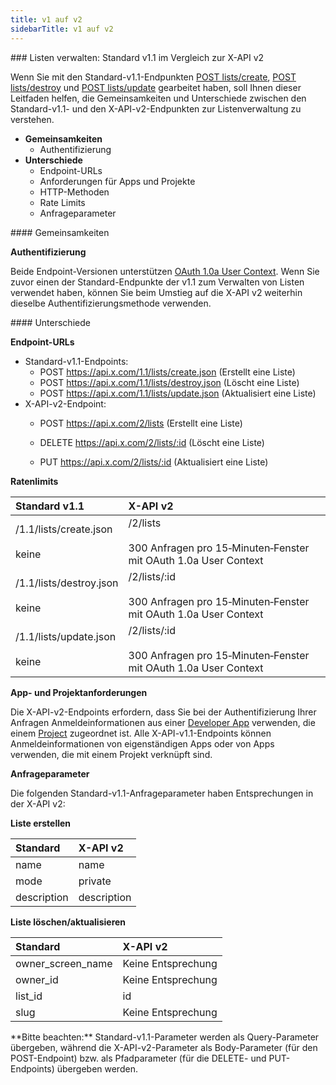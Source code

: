 ```yaml
---
title: v1 auf v2
sidebarTitle: v1 auf v2
---
```



<div id="manage-lists-standard-v11-compared-to-x-api-v2">
  ### Listen verwalten: Standard v1.1 im Vergleich zur X-API v2
</div>

Wenn Sie mit den Standard-v1.1-Endpunkten [POST lists/create](https://developer.x.com/en/docs/twitter-api/v1/accounts-and-users/create-manage-lists/api-reference/post-lists-create), [POST lists/destroy](https://developer.x.com/en/docs/twitter-api/v1/accounts-and-users/create-manage-lists/api-reference/post-lists-destroy) und [POST lists/update](https://developer.x.com/en/docs/twitter-api/v1/accounts-and-users/create-manage-lists/api-reference/post-lists-update) gearbeitet haben, soll Ihnen dieser Leitfaden helfen, die Gemeinsamkeiten und Unterschiede zwischen den Standard-v1.1- und den X-API-v2-Endpunkten zur Listenverwaltung zu verstehen.

- **Gemeinsamkeiten**
  - Authentifizierung
- **Unterschiede**
  - Endpoint-URLs
  - Anforderungen für Apps und Projekte
  - HTTP-Methoden
  - Rate Limits
  - Anfrageparameter

<div id="similarities">
  #### Gemeinsamkeiten
</div>

**Authentifizierung**

Beide Endpoint-Versionen unterstützen [OAuth 1.0a User Context](https://developer.x.com/content/developer-twitter/resources/fundamentals/authentication). Wenn Sie zuvor einen der Standard-Endpunkte der v1.1 zum Verwalten von Listen verwendet haben, können Sie beim Umstieg auf die X-API v2 weiterhin dieselbe Authentifizierungsmethode verwenden.

<div id="differences">
  #### Unterschiede
</div>

**Endpoint-URLs**

- Standard-v1.1-Endpoints:
  - POST https://api.x.com/1.1/lists/create.json
    (Erstellt eine Liste)
  - POST https://api.x.com/1.1/lists/destroy.json
    (Löscht eine Liste)
  - POST https://api.x.com/1.1/lists/update.json
    (Aktualisiert eine Liste)
- X-API-v2-Endpoint:
  - POST https://api.x.com/2/lists
    (Erstellt eine Liste)

  - DELETE https://api.x.com/2/lists/:id
    (Löscht eine Liste)

  - PUT https://api.x.com/2/lists/:id
    (Aktualisiert eine Liste)

**Ratenlimits**

| **Standard v1.1** | **X-API v2** |
| :--- | :--- |
| /1.1/lists/create.json<br /><br />keine | /2/lists<br /><br />300 Anfragen pro 15‑Minuten‑Fenster mit OAuth 1.0a User Context |
| /1.1/lists/destroy.json<br /><br />keine | /2/lists/:id<br /><br />300 Anfragen pro 15‑Minuten‑Fenster mit OAuth 1.0a User Context |
| /1.1/lists/update.json<br /><br />keine | /2/lists/:id<br /><br />300 Anfragen pro 15‑Minuten‑Fenster mit OAuth 1.0a User Context |

**App- und Projektanforderungen**

Die X-API-v2-Endpoints erfordern, dass Sie bei der Authentifizierung Ihrer Anfragen Anmeldeinformationen aus einer [Developer App](/de/resources/fundamentals/developer-apps) verwenden, die einem [Project](/de/resources/fundamentals/projects) zugeordnet ist. Alle X-API-v1.1-Endpoints können Anmeldeinformationen von eigenständigen Apps oder von Apps verwenden, die mit einem Projekt verknüpft sind.

**Anfrageparameter**

Die folgenden Standard-v1.1-Anfrageparameter haben Entsprechungen in der X-API v2:

**Liste erstellen**

| **Standard** | **X-API v2** |
| :--- | :--- |
| name | name |
| mode | private |
| description | description |

**Liste löschen/aktualisieren**

| **Standard** | **X-API v2** |
| :--- | :--- |
| owner\_screen\_name | Keine Entsprechung |
| owner\_id | Keine Entsprechung |
| list\_id | id  |
| slug | Keine Entsprechung |

<Note>
  **Bitte beachten:** Standard-v1.1-Parameter werden als Query-Parameter übergeben, während die X-API-v2-Parameter als Body-Parameter (für den POST-Endpoint) bzw. als Pfadparameter (für die DELETE- und PUT-Endpoints) übergeben werden.
</Note>